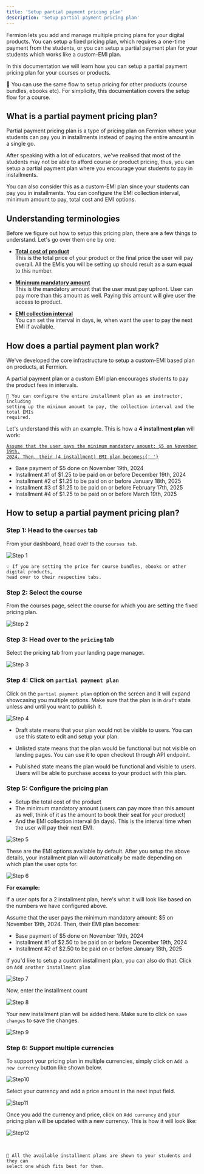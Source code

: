 ```yaml
---
title: 'Setup partial payment pricing plan'
description: 'Setup partial payment pricing plan'
---
```


Fermion lets you add and manage multiple pricing plans for your digital products. You can setup a fixed pricing plan, which requires a one-time payment from the students, or you can setup a partial payment plan for your students which works like a custom-EMI plan.

In this documentation we will learn how you can setup a partial payment pricing plan for your courses or products.

<Warning>
	📝 You can use the same flow to setup pricing for other products (course
	bundles, ebooks etc). For simplicity, this documentation covers the setup
	flow for a course.
</Warning>

## What is a partial payment pricing plan?

Partial payment pricing plan is a type of pricing plan on Fermion where your students can pay you in installments instead of paying the entire amount in a single go.

After speaking with a lot of educators, we've realised that most of the students may not be able to afford course or product pricing, thus, you can setup a partial payment plan where you encourage your students to pay in installments.

You can also consider this as a custom-EMI plan since your students can pay you in installments. You can configure the EMI collection interval, minimum amount to pay, total cost and EMI options.

## Understanding terminologies

Before we figure out how to setup this pricing plan, there are a few things to understand. Let's go over them one by one:

-   <u>**Total cost of product**</u>
    <br />
    This is the total price of your product or the final price the user will pay
    overall. All the EMIs you will be setting up should result as a sum equal to
    this number.

-   <u>**Minimum mandatory amount**</u>
    <br />
    This is the mandatory amount that the user must pay upfront. User can pay
    more than this amount as well. Paying this amount will give user the access
    to product.

-   <u>**EMI collection interval**</u>
    <br />
    You can set the interval in days, ie, when want the user to pay the next EMI
    if available.

## How does a partial payment plan work?

We've developed the core infrastructure to setup a custom-EMI based plan on products, at Fermion.

A partial payment plan or a custom EMI plan encourages students to pay the product fees in intervals.

<Warning>

    📝 You can configure the entire installment plan as an instructor, including
    setting up the minimum amount to pay, the collection interval and the total EMIs
    required.

</Warning>

Let's understand this with an example. This is how a **4 installment plan** will work:

<u>

    Assume that the user pays the minimum mandatory amount: $5 on November 19th,
    2024. Then, their (4 installment) EMI plan becomes:{' '}

</u>

-   Base payment of $5 done on November 19th, 2024
-   Installment #1 of $1.25 to be paid on or before December 19th, 2024
-   Installment #2 of $1.25 to be paid on or before January 18th, 2025
-   Installment #3 of $1.25 to be paid on or before February 17th, 2025
-   Installment #4 of $1.25 to be paid on or before March 19th, 2025

## How to setup a partial payment pricing plan?

### Step 1: Head to the `courses` tab

From your dashboard, head over to the `courses tab`.

![Step 1](https://codedamn-website-assets.s3.us-east-1.amazonaws.com/uploads/19-11-2024/22%402x.jkyvqz.png)

<Warning>

    💡 If you are setting the price for course bundles, ebooks or other digital products,
    head over to their respective tabs.

</Warning>

### Step 2: Select the course

From the courses page, select the course for which you are setting the fixed pricing plan.

![Step 2](https://codedamn-website-assets.s3.us-east-1.amazonaws.com/uploads/19-11-2024/19%402x.mhnqhl.png)

### Step 3: Head over to the `pricing` tab

Select the pricing tab from your landing page manager.

![Step 3](https://codedamn-website-assets.s3.us-east-1.amazonaws.com/uploads/19-11-2024/35%402x.twioru.png)

### Step 4: Click on `partial payment plan`

Click on the `partial payment plan` option on the screen and it will expand showcasing you multiple options. Make sure that the plan is in `draft` state unless and until you want to publish it.

![Step 4](https://codedamn-website-assets.s3.us-east-1.amazonaws.com/uploads/19-11-2024/22%402x.fzbynt.png)

-   Draft state means that your plan would not be visible to users. You can use this state to edit and setup your plan.

-   Unlisted state means that the plan would be functional but not visible on landing pages. You can use it to open checkout through API endpoint.

-   Published state means the plan would be functional and visible to users. Users will be able to purchase access to your product with this plan.

### Step 5: Configure the pricing plan

-   Setup the total cost of the product
-   The minimum mandatory amount (users can pay more than this amount as well, think of it as the amount to book their seat for your product)
-   And the EMI collection interval (in days). This is the interval time when the user will pay their next EMI.

![Step 5](https://codedamn-website-assets.s3.us-east-1.amazonaws.com/uploads/19-11-2024/58%402x.kluoac.png)

These are the EMI options available by default. After you setup the above details, your installment plan will automatically be made depending on which plan the user opts for.

![Step 6](https://codedamn-website-assets.s3.us-east-1.amazonaws.com/uploads/19-11-2024/08%E2%80%AFPM.bcvski.png)

**For example:**

If a user opts for a 2 installment plan, here's what it will look like based on the numbers we have configured above.

Assume that the user pays the minimum mandatory amount: $5 on November 19th, 2024. Then, their EMI plan becomes:

-   Base payment of $5 done on November 19th, 2024
-   Installment #1 of $2.50 to be paid on or before December 19th, 2024
-   Installment #2 of $2.50 to be paid on or before January 18th, 2025

If you'd like to setup a custom installment plan, you can also do that. Click on `Add another installment plan`

![Step 7](https://codedamn-website-assets.s3.us-east-1.amazonaws.com/uploads/19-11-2024/41%402x.zjqeyy.png)

Now, enter the installment count

![Step 8](https://codedamn-website-assets.s3.us-east-1.amazonaws.com/uploads/19-11-2024/15%402x.fbhnew.png)

Your new installment plan will be added here. Make sure to click on `save changes` to save the changes.

![Step 9](https://codedamn-website-assets.s3.us-east-1.amazonaws.com/uploads/19-11-2024/36%402x.mxfgin.png)

### Step 6: Support multiple currencies

To support your pricing plan in multiple currencies, simply click on `Add a new currency` button like shown below.

![Step10](https://codedamn-website-assets.s3.us-east-1.amazonaws.com/uploads/19-11-2024/37%402x.jsyyob.png)

Select your currency and add a price amount in the next input field.

![Step11](https://codedamn-website-assets.s3.us-east-1.amazonaws.com/uploads/19-11-2024/23%402x.ddbyuc.png)

Once you add the currency and price, click on `Add currency` and your pricing plan will be updated with a new currency. This is how it will look like:

![Step12](https://codedamn-website-assets.s3.us-east-1.amazonaws.com/uploads/19-11-2024/48%402x.ctrhcx.png)

<br />

<Warning>

    📝 All the available installment plans are shown to your students and they can
    select one which fits best for them.

</Warning>
